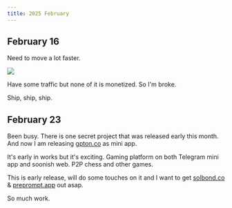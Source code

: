 ```yaml
---
title: 2025 February
---
```


## February 16

Need to move a lot faster.

![](https://raw.githubusercontent.com/nikitavoloboev/media/main/nikiv.dev/25-feb/journal-cloudflare-analytics-30-days.png)

Have some traffic but none of it is monetized. So I'm broke.

Ship, ship, ship.

## February 23

Been busy. There is one secret project that was released early this month. And now I am releasing [gpton.co](https://gpton.co) as mini app.

It's early in works but it's exciting. Gaming platform on both Telegram mini app and soonish web. P2P chess and other games.

This is early release, will do some touches on it and I want to get [solbond.co](https://github.com/solbond/solbond) & [preprompt.app](https://preprompt.app) out asap.

So much work.
